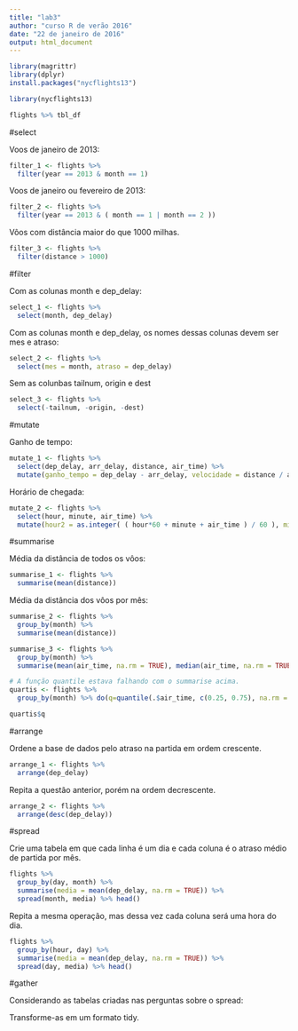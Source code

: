 ```yaml
---
title: "lab3"
author: "curso R de verão 2016"
date: "22 de janeiro de 2016"
output: html_document
---
```


```r
library(magrittr)
library(dplyr)
install.packages("nycflights13")

library(nycflights13)

flights %>% tbl_df

```

#select

Voos de janeiro de 2013:

```r
filter_1 <- flights %>% 
  filter(year == 2013 & month == 1)

```

Voos de janeiro ou fevereiro de 2013:
```r
filter_2 <- flights %>% 
  filter(year == 2013 & ( month == 1 | month == 2 ))
```

Vôos com distância maior do que 1000 milhas.

```r
filter_3 <- flights %>% 
  filter(distance > 1000)
```

#filter

Com as colunas month e dep_delay:
```r

select_1 <- flights %>% 
  select(month, dep_delay)

```

Com as colunas month e dep_delay, os nomes dessas colunas devem ser mes e atraso:

```r

select_2 <- flights %>% 
  select(mes = month, atraso = dep_delay)

```

Sem as colunbas tailnum, origin e dest

```r

select_3 <- flights %>% 
  select(-tailnum, -origin, -dest)

```

#mutate

Ganho de tempo:

```r

mutate_1 <- flights %>%
  select(dep_delay, arr_delay, distance, air_time) %>% 
  mutate(ganho_tempo = dep_delay - arr_delay, velocidade = distance / air_time * 60)

```

Horário de chegada: 

```r

mutate_2 <- flights %>%
  select(hour, minute, air_time) %>% 
  mutate(hour2 = as.integer( ( hour*60 + minute + air_time ) / 60 ), minute2 = hour*60 + minute + air_time - hour2*60)

```

#summarise

Média da distância de todos os vôos:

```r

summarise_1 <- flights %>% 
  summarise(mean(distance))

```

Média da distância dos vôos por mês:
```r

summarise_2 <- flights %>% 
  group_by(month) %>% 
  summarise(mean(distance))

```

```r

summarise_3 <- flights %>%
  group_by(month) %>% 
  summarise(mean(air_time, na.rm = TRUE), median(air_time, na.rm = TRUE))

# A função quantile estava falhando com o summarise acima.
quartis <- flights %>% 
  group_by(month) %>% do(q=quantile(.$air_time, c(0.25, 0.75), na.rm = TRUE))

quartis$q
```

#arrange

Ordene a base de dados pelo atraso na partida em ordem crescente.

```r
arrange_1 <- flights %>% 
  arrange(dep_delay)
```

Repita a questão anterior, porém na ordem decrescente.

```r

arrange_2 <- flights %>% 
  arrange(desc(dep_delay)) 

```

#spread

Crie uma tabela em que cada linha é um dia e cada coluna é o atraso médio de partida por mês.
```r
flights %>% 
  group_by(day, month) %>% 
  summarise(media = mean(dep_delay, na.rm = TRUE)) %>% 
  spread(month, media) %>% head()

```

Repita a mesma operação, mas dessa vez cada coluna será uma hora do dia.

```r

flights %>% 
  group_by(hour, day) %>% 
  summarise(media = mean(dep_delay, na.rm = TRUE)) %>% 
  spread(day, media) %>% head()

```

#gather

Considerando as tabelas criadas nas perguntas sobre o spread:

Transforme-as em um formato tidy.

```r

```
